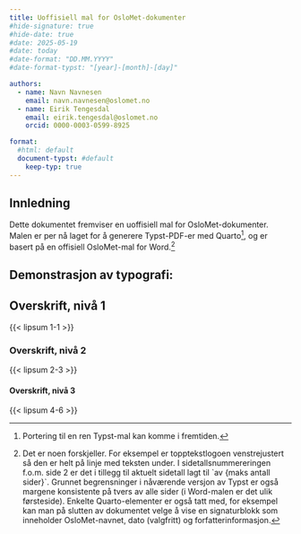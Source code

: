 ```yaml
---
title: Uoffisiell mal for OsloMet-dokumenter
#hide-signature: true
#hide-date: true
#date: 2025-05-19
#date: today
#date-format: "DD.MM.YYYY"
#date-format-typst: "[year]-[month]-[day]"

authors:
  - name: Navn Navnesen
    email: navn.navnesen@oslomet.no
  - name: Eirik Tengesdal
    email: eirik.tengesdal@oslomet.no
    orcid: 0000-0003-0599-8925

format:
  #html: default
  document-typst: #default
    keep-typ: true
---
```


## Innledning

Dette dokumentet fremviser en uoffisiell mal for OsloMet-dokumenter. Malen er per nå laget for å generere Typst-PDF-er med Quarto[^1], og er basert på en offisiell OsloMet-mal for Word.[^2]

[^1]: Portering til en ren Typst-mal kan komme i fremtiden.
[^2]: Det er noen forskjeller. For eksempel er topptekstlogoen venstrejustert så den er helt på linje med teksten under. I sidetallsnummereringen f.o.m. side 2 er det i tillegg til aktuelt sidetall lagt til \`av {maks antall sider}\`. Grunnet begrensninger i nåværende versjon av Typst er også margene konsistente på tvers av alle sider (i Word-malen er det ulik førsteside). Enkelte Quarto-elementer er også tatt med, for eksempel kan man på slutten av dokumentet velge å vise en signaturblokk som inneholder OsloMet-navnet, dato (valgfritt) og forfatterinformasjon.

## Demonstrasjon av typografi:

## Overskrift, nivå 1

{{< lipsum 1-1 >}}

### Overskrift, nivå 2

{{< lipsum 2-3 >}}

#### Overskrift, nivå 3

{{< lipsum 4-6 >}}
